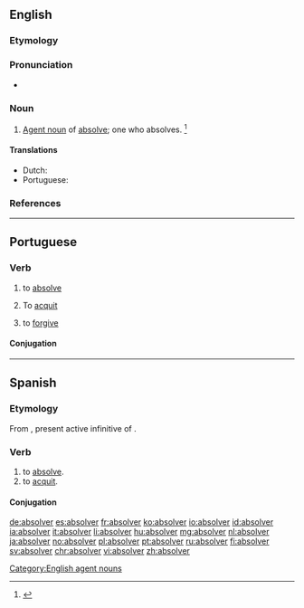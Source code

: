 ==English==

===Etymology===
{{suffix|absolve|er|lang=en}}

===Pronunciation===
* {{a|US}} {{IPA|/æbˈzɑl.vɚ/|/əbˈzɑl.vɚ/|lang=en}}

===Noun===
{{en-noun}}

# [[agent noun|Agent noun]] of [[absolve]]; one who absolves. {{defdate|First attested in the late 16<sup>th</sup> century.}}<ref name=SOED>{{R:SOED5|page=9}}</ref>

====Translations====
{{trans-top|one who absolves}}
* Dutch: {{t|nl|vergiffenis schenker|m}}
* Portuguese: {{t|pt|absolvedor|m}}
{{trans-mid}}
{{trans-bottom}}

===References===
<references/>

[[Category:English agent nouns]]

----

==Portuguese==

===Verb===
{{pt-verb|absolv|er}}

# to [[absolve]]
# {{label|pt|legal}} To [[acquit]]
# to [[forgive]]

====Conjugation====
{{pt-conj|absolv|er}}

----

==Spanish==

===Etymology===
From {{etyl|la|es}} {{m|la|absolvere}}, present active infinitive of {{m|la|absolvō||absolve}}.

===Verb===
{{es-verb|absolv|er|pres=absuelvo|part=absuelto}}

# to [[absolve]].
# to [[acquit]].

====Conjugation====
{{es-conj-er|p=-olver|abs}}

[[de:absolver]]
[[es:absolver]]
[[fr:absolver]]
[[ko:absolver]]
[[io:absolver]]
[[id:absolver]]
[[ia:absolver]]
[[it:absolver]]
[[li:absolver]]
[[hu:absolver]]
[[mg:absolver]]
[[nl:absolver]]
[[ja:absolver]]
[[no:absolver]]
[[pl:absolver]]
[[pt:absolver]]
[[ru:absolver]]
[[fi:absolver]]
[[sv:absolver]]
[[chr:absolver]]
[[vi:absolver]]
[[zh:absolver]]